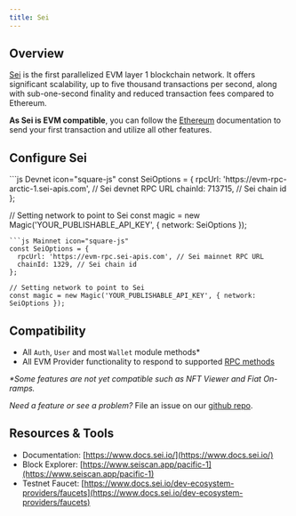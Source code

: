 ---
title: Sei
---

## Overview

[Sei](https://www.sei.io/) is the first parallelized EVM layer 1 blockchain network. It offers significant scalability, up to five thousand transactions per second, along with sub-one-second finality and reduced transaction fees compared to Ethereum.

**As Sei is EVM compatible**, you can follow the [Ethereum](/docs/embedded-wallet/blockchains/featured-chains/ethereum/javascript) documentation to send your first transaction and utilize all other features.

## Configure Sei

<CodeGroup>
```js Devnet icon="square-js"
const SeiOptions = {
  rpcUrl: 'https://evm-rpc-arctic-1.sei-apis.com', // Sei devnet RPC URL
  chainId: 713715, // Sei chain id
};

// Setting network to point to Sei
const magic = new Magic('YOUR_PUBLISHABLE_API_KEY', { network: SeiOptions });
```
```js Mainnet icon="square-js"
const SeiOptions = {
  rpcUrl: 'https://evm-rpc.sei-apis.com', // Sei mainnet RPC URL
  chainId: 1329, // Sei chain id
};

// Setting network to point to Sei
const magic = new Magic('YOUR_PUBLISHABLE_API_KEY', { network: SeiOptions });
```
</CodeGroup>

## Compatibility

- All `Auth`, `User` and most `Wallet` module methods\*
- All EVM Provider functionality to respond to supported [RPC methods](/docs/embedded-wallet/api/client-side-sdks/web#evm-rpc-methods)

_\*Some features are not yet compatible such as NFT Viewer and Fiat On-ramps._

_Need a feature or see a problem?_ File an issue on our [github repo](https://github.com/magiclabs/magic-js).

## Resources & Tools

- Documentation: [https://www.docs.sei.io/](https://www.docs.sei.io/)
- Block Explorer: [https://www.seiscan.app/pacific-1](https://www.seiscan.app/pacific-1)
- Testnet Faucet: [https://www.docs.sei.io/dev-ecosystem-providers/faucets](https://www.docs.sei.io/dev-ecosystem-providers/faucets)
